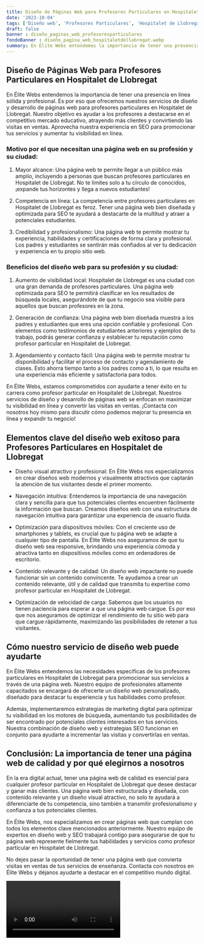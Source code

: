 ```yaml
---
title: Diseño de Páginas Web para Profesores Particulares en Hospitalet de Llobregat
date: '2023-10-04'
tags: ['Diseño web', 'Profesores Particulares', 'Hospitalet de Llobregat']
draft: false
banner : diseño_paginas_web_profesoresparticulares
fondoBanner : diseño_pagina_web_hospitaletdellobregat.webp
summary: En Élite Webs entendemos la importancia de tener una presencia en línea sólida y profesional. Es por eso que ofrecemos nuestros servicios de diseño y desarrollo de páginas web para profesores particulares en Hospitalet de Llobregat. Nuestro objetivo es ayudar a los profesores a destacarse en el competitivo mercado educativo, atrayendo más clientes y convirtiendo las visitas en ventas. Aprovecha nuestra experiencia en SEO para promocionar tus servicios y aumentar tu visibilidad en línea.
---
```


## Diseño de Páginas Web para Profesores Particulares en Hospitalet de Llobregat

En Élite Webs entendemos la importancia de tener una presencia en línea sólida y profesional. Es por eso que ofrecemos nuestros servicios de diseño y desarrollo de páginas web para profesores particulares en Hospitalet de Llobregat. Nuestro objetivo es ayudar a los profesores a destacarse en el competitivo mercado educativo, atrayendo más clientes y convirtiendo las visitas en ventas. Aprovecha nuestra experiencia en SEO para promocionar tus servicios y aumentar tu visibilidad en línea.

### Motivo por el que necesitan una página web en su profesión y su ciudad:

1. Mayor alcance: Una página web te permite llegar a un público más amplio, incluyendo a personas que buscan profesores particulares en Hospitalet de Llobregat. No te limites solo a tu círculo de conocidos, ¡expande tus horizontes y llega a nuevos estudiantes!

2. Competencia en línea: La competencia entre profesores particulares en Hospitalet de Llobregat es feroz. Tener una página web bien diseñada y optimizada para SEO te ayudará a destacarte de la multitud y atraer a potenciales estudiantes.

3. Credibilidad y profesionalismo: Una página web te permite mostrar tu experiencia, habilidades y certificaciones de forma clara y profesional. Los padres y estudiantes se sentirán más confiados al ver tu dedicación y experiencia en tu propio sitio web.

### Beneficios del diseño web para su profesión y su ciudad:

1. Aumento de visibilidad local: Hospitalet de Llobregat es una ciudad con una gran demanda de profesores particulares. Una página web optimizada para SEO te permitirá clasificar en los resultados de búsqueda locales, asegurándote de que tu negocio sea visible para aquellos que buscan profesores en la zona.

2. Generación de confianza: Una página web bien diseñada muestra a los padres y estudiantes que eres una opción confiable y profesional. Con elementos como testimonios de estudiantes anteriores y ejemplos de tu trabajo, podrás generar confianza y establecer tu reputación como profesor particular en Hospitalet de Llobregat.

3. Agendamiento y contacto fácil: Una página web te permite mostrar tu disponibilidad y facilitar el proceso de contacto y agendamiento de clases. Esto ahorra tiempo tanto a los padres como a ti, lo que resulta en una experiencia más eficiente y satisfactoria para todos.

En Élite Webs, estamos comprometidos con ayudarte a tener éxito en tu carrera como profesor particular en Hospitalet de Llobregat. Nuestros servicios de diseño y desarrollo de páginas web se enfocan en maximizar tu visibilidad en línea y convertir las visitas en ventas. ¡Contacta con nosotros hoy mismo para discutir cómo podemos mejorar tu presencia en línea y expandir tu negocio!

<GifSeo />

<Cta />

## Elementos clave del diseño web exitoso para Profesores Particulares en Hospitalet de Llobregat

- Diseño visual atractivo y profesional: En Élite Webs nos especializamos en crear diseños web modernos y visualmente atractivos que captarán la atención de tus visitantes desde el primer momento.

- Navegación intuitiva: Entendemos la importancia de una navegación clara y sencilla para que tus potenciales clientes encuentren fácilmente la información que buscan. Creamos diseños web con una estructura de navegación intuitiva para garantizar una experiencia de usuario fluida.

- Optimización para dispositivos móviles: Con el creciente uso de smartphones y tablets, es crucial que tu página web se adapte a cualquier tipo de pantalla. En Élite Webs nos aseguramos de que tu diseño web sea responsive, brindando una experiencia cómoda y atractiva tanto en dispositivos móviles como en ordenadores de escritorio.

- Contenido relevante y de calidad: Un diseño web impactante no puede funcionar sin un contenido convincente. Te ayudamos a crear un contenido relevante, útil y de calidad que transmita tu expertise como profesor particular en Hospitalet de Llobregat.

- Optimización de velocidad de carga: Sabemos que los usuarios no tienen paciencia para esperar a que una página web cargue. Es por eso que nos aseguramos de optimizar el rendimiento de tu sitio web para que cargue rápidamente, maximizando las posibilidades de retener a tus visitantes.

## Cómo nuestro servicio de diseño web puede ayudarte

En Élite Webs entendemos las necesidades específicas de los profesores particulares en Hospitalet de Llobregat para promocionar sus servicios a través de una página web. Nuestro equipo de profesionales altamente capacitados se encargará de ofrecerte un diseño web personalizado, diseñado para destacar tu experiencia y tus habilidades como profesor.

Además, implementaremos estrategias de marketing digital para optimizar tu visibilidad en los motores de búsqueda, aumentando tus posibilidades de ser encontrado por potenciales clientes interesados en tus servicios. Nuestra combinación de diseño web y estrategias SEO funcionan en conjunto para ayudarte a incrementar las visitas y convertirlas en ventas.

## Conclusión: La importancia de tener una página web de calidad y por qué elegirnos a nosotros

En la era digital actual, tener una página web de calidad es esencial para cualquier profesor particular en Hospitalet de Llobregat que desee destacar y ganar más clientes. Una página web bien estructurada y diseñada, con contenido relevante y un diseño visual atractivo, no solo te ayudará a diferenciarte de tu competencia, sino también a transmitir profesionalismo y confianza a tus potenciales clientes.

En Élite Webs, nos especializamos en crear páginas web que cumplan con todos los elementos clave mencionados anteriormente. Nuestro equipo de expertos en diseño web y SEO trabajará contigo para asegurarse de que tu página web represente fielmente tus habilidades y servicios como profesor particular en Hospitalet de Llobregat.

No dejes pasar la oportunidad de tener una página web que convierta visitas en ventas de tus servicios de enseñanza. Contacta con nosotros en Élite Webs y déjanos ayudarte a destacar en el competitivo mundo digital.

<Video />

<CtaBot job='Profesores Particulares' city='Hospitalet de Llobregat'/>

<Gmaps query='Hospitalet de Llobregat+españa+maps' />